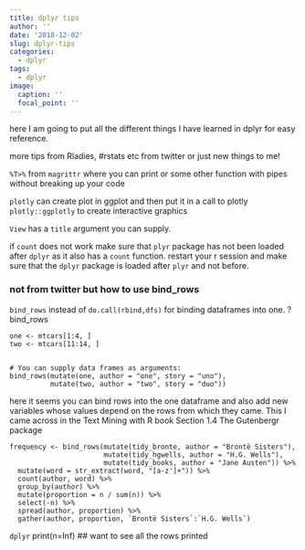 ```yaml
---
title: dplyr tips
author: ''
date: '2018-12-02'
slug: dplyr-tips
categories:
  - dplyr
tags:
  - dplyr
image:
  caption: ''
  focal_point: ''
---
```


here I am going to put all the different things I have learned in dplyr for easy reference.

more tips from Rladies, #rstats etc from twitter or just new things to me!

`%T>%`  from `magrittr` where you can print or some other function with pipes without breaking up your code

`plotly`  can create plot in ggplot and then put it in a call to plotly  `plotly::ggplotly` to create interactive graphics

`View` has a `title` argument you can supply.


if `count` does not work make sure that `plyr` package has not been loaded after `dplyr` as it also has a `count` function.
restart your r session and make sure that the `dplyr` package is loaded after `plyr` and not before.

### not from twitter but how to use bind_rows

`bind_rows` instead of `do.call(rbind,dfs)` for binding dataframes into one.
?bind_rows

```
one <- mtcars[1:4, ]
two <- mtcars[11:14, ]


# You can supply data frames as arguments:
bind_rows(mutate(one, author = "one", story = "uno"),
          mutate(two, author = "two", story = "duo"))
```
here it seems you can bind rows into the one dataframe and also add new variables whose values depend on the rows from which they came.
This I came across in the Text Mining with R book Section 1.4 The Gutenbergr package

```
frequency <- bind_rows(mutate(tidy_bronte, author = "Brontë Sisters"),
                       mutate(tidy_hgwells, author = "H.G. Wells"), 
                       mutate(tidy_books, author = "Jane Austen")) %>% 
  mutate(word = str_extract(word, "[a-z']+")) %>%
  count(author, word) %>%
  group_by(author) %>%
  mutate(proportion = n / sum(n)) %>% 
  select(-n) %>% 
  spread(author, proportion) %>% 
  gather(author, proportion, `Brontë Sisters`:`H.G. Wells`)
```

`dplyr`
print(n=Inf) ## want to see all the rows printed